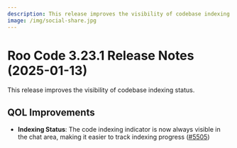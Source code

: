 ```yaml
---
description: This release improves the visibility of codebase indexing status.
image: /img/social-share.jpg
---
```


# Roo Code 3.23.1 Release Notes (2025-01-13)

This release improves the visibility of codebase indexing status.

## QOL Improvements

* **Indexing Status**: The code indexing indicator is now always visible in the chat area, making it easier to track indexing progress ([#5505](https://github.com/RooCodeInc/Roo-Code/pull/5505))
